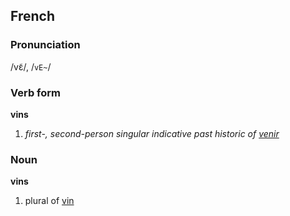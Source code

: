 ==French==
===Pronunciation===
/vɛ̃/, /<tt>vE~</tt>/
===Verb form===
'''vins'''

# ''first-, second-person singular indicative past historic of [[venir]]''

===Noun===
'''vins'''

# plural of [[vin]]